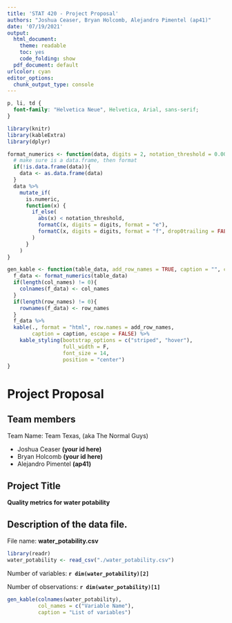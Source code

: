 ```yaml
---
title: 'STAT 420 - Project Proposal'
authors: "Joshua Ceaser, Bryan Holcomb, Alejandro Pimentel (ap41)"
date: '07/19/2021'
output:
  html_document: 
    theme: readable
    toc: yes  
    code_folding: show
  pdf_document: default
urlcolor: cyan
editor_options: 
  chunk_output_type: console
---
```


```css
p, li, td {
  font-family: "Helvetica Neue", Helvetica, Arial, sans-serif;
}
```

```r
library(knitr)
library(kableExtra)
library(dplyr)

format_numerics <- function(data, digits = 2, notation_threshold = 0.00001) {
  # make sure is a data.frame, then format
  if(!is.data.frame(data)){
    data <- as.data.frame(data)
  }  
  data %>% 
    mutate_if(
      is.numeric, 
      function(x) {
        if_else(
          abs(x) < notation_threshold, 
          formatC(x, digits = digits, format = "e"), 
          formatC(x, digits = digits, format = "f", drop0trailing = FALSE)
        )
      }
    )
}

gen_kable <- function(table_data, add_row_names = TRUE, caption = "", col_names = c(), row_names = c()) {
  f_data <- format_numerics(table_data) 
  if(length(col_names) != 0){
    colnames(f_data) <- col_names
  }
  if(length(row_names) != 0){
    rownames(f_data) <- row_names
  }  
  f_data %>%
  kable(., format = "html", row.names = add_row_names,
        caption = caption, escape = FALSE) %>%
    kable_styling(bootstrap_options = c("striped", "hover"),
                  full_width = F,
                  font_size = 14,
                  position = "center")
}
```


# Project Proposal

## Team members

Team Name: Team Texas, (aka The Normal Guys)

- Joshua Ceaser **(your id here)**
- Bryan Holcomb **(your id here)**
- Alejandro Pimentel **(ap41)**

## Project Title

**Quality metrics for water potability**

## Description of the data file.

File name: **water_potability.csv**

```r
library(readr)
water_potability <- read_csv("./water_potability.csv")
```

Number of variables: **`r dim(water_potability)[2]`**

Number of observations: **`r dim(water_potability)[1]`**

```r
gen_kable(colnames(water_potability), 
          col_names = c("Variable Name"),
          caption = "List of variables")
```


